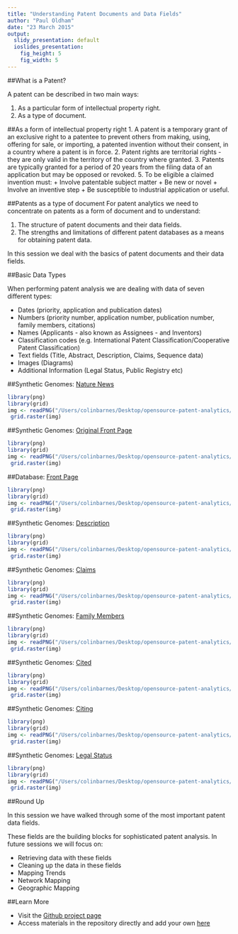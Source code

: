 ```yaml
---
title: "Understanding Patent Documents and Data Fields"
author: "Paul Oldham"
date: "23 March 2015"
output:
  slidy_presentation: default
  ioslides_presentation:
    fig_height: 5
    fig_width: 5
---
```


##What is a Patent?

A patent can be described in two main ways:

1. As a particular form of intellectual property right.
2. As a type of document.

##As a form of intellectual property right
1. A patent is a temporary grant of an exclusive right to a patentee to prevent others from making, using, offering for sale, or importing, a patented invention without their consent, in a country where a patent is in force.
2. Patent rights are territorial rights - they are only valid in the territory of the country where granted. 
3. Patents are typically granted for a period of 20 years from the filing data of an application but may be opposed or revoked.
5. To be eligible a claimed invention must:
    + Involve patentable subject matter
    + Be new or novel
    + Involve an inventive step
    + Be susceptible to industrial application or useful.

##Patents as a type of document
For patent analytics we need to concentrate on patents as a form of document and to understand:

1. The structure of patent documents and their data fields.
2. The strengths and limitations of different patent databases as a means for obtaining patent data. 

In this session we deal with the basics of patent documents and their data fields. 

##Basic Data Types

When performing patent analysis we are dealing with data of seven different types:

- Dates (priority, application and publication dates)
- Numbers (priority number, application number, publication number, family members, citations)
- Names (Applicants - also known as Assignees - and Inventors)
- Classification codes (e.g. International Patent Classification/Cooperative Patent Classification)
- Text fields (Title, Abstract, Description, Claims, Sequence data)
- Images (Diagrams)
- Additional Information (Legal Status, Public Registry etc)

##Synthetic Genomes: [Nature News](http://www.nature.com/nature/journal/v473/n7347/full/473403a.html)
```r
library(png)
library(grid)
img <- readPNG("/Users/colinbarnes/Desktop/opensource-patent-analytics/slides/synthetic_genomes_nature_news.png")
 grid.raster(img)
```

##Synthetic Genomes: [Original Front Page](http://worldwide.espacenet.com/publicationDetails/originalDocument?CC=WO&NR=2008024129A2&KC=A2&FT=D&ND=5&date=20080228&DB=EPODOC&locale=en_EP)
```r
library(png)
library(grid)
img <- readPNG("/Users/colinbarnes/Desktop/opensource-patent-analytics/slides/synthetic_genomes_frontpage_WO.png")
 grid.raster(img)
```

##Database: [Front Page](http://worldwide.espacenet.com/publicationDetails/biblio?CC=WO&NR=2008024129A2&KC=A2&FT=D&ND=5&date=20080228&DB=EPODOC&locale=en_EP)
```r
library(png)
library(grid)
img <- readPNG("/Users/colinbarnes/Desktop/opensource-patent-analytics/slides/synthetic_genomes_WO.png")
 grid.raster(img)
```

##Synthetic Genomes: [Description](http://worldwide.espacenet.com/publicationDetails/description;jsessionid=2kCKJqOvMF0Te-kUiu5GaPA9.espacenet_levelx_prod_2?CC=WO&NR=2008024129A2&KC=A2&FT=D&ND=5&date=20080228&DB=EPODOC&locale=en_EP)
```r
library(png)
library(grid)
img <- readPNG("/Users/colinbarnes/Desktop/opensource-patent-analytics/slides/synthetic_genomes_description.png")
 grid.raster(img)
```

##Synthetic Genomes: [Claims](http://worldwide.espacenet.com/publicationDetails/claims?CC=WO&NR=2008024129A2&KC=A2&FT=D&ND=5&date=20080228&DB=EPODOC&locale=en_EP)
```r
library(png)
library(grid)
img <- readPNG("/Users/colinbarnes/Desktop/opensource-patent-analytics/slides/synthetic_genomes_description.png")
 grid.raster(img)
```

##Synthetic Genomes: [Family Members](http://worldwide.espacenet.com/publicationDetails/inpadocPatentFamily?CC=WO&NR=2008024129A2&KC=A2&FT=D&ND=5&date=20080228&DB=EPODOC&locale=en_EP)
```r
library(png)
library(grid)
img <- readPNG("/Users/colinbarnes/Desktop/opensource-patent-analytics/slides/synthetic_genomes_WO_family.png")
 grid.raster(img)
```

##Synthetic Genomes: [Cited](http://worldwide.espacenet.com/publicationDetails/citedDocuments?CC=WO&NR=2008024129A2&KC=A2&FT=D&ND=5&date=20080228&DB=EPODOC&locale=en_EP)
```r
library(png)
library(grid)
img <- readPNG("/Users/colinbarnes/Desktop/opensource-patent-analytics/slides/synthetic_genomes_WO_cited.png")
 grid.raster(img)
```

##Synthetic Genomes: [Citing](http://worldwide.espacenet.com/publicationDetails/citingDocuments?CC=WO&NR=2008024129A2&KC=A2&FT=D&ND=5&date=20080228&DB=EPODOC&locale=en_EP)
```r
library(png)
library(grid)
img <- readPNG("/Users/colinbarnes/Desktop/opensource-patent-analytics/slides/synthetic_genomes_WO_citing.png")
 grid.raster(img)
```

##Synthetic Genomes: [Legal Status](http://worldwide.espacenet.com/publicationDetails/inpadoc?CC=WO&NR=2008024129A2&KC=A2&FT=D&ND=5&date=20080228&DB=EPODOC&locale=en_EP)
```r
library(png)
library(grid)
img <- readPNG("/Users/colinbarnes/Desktop/opensource-patent-analytics/slides/synthetic_genomes_WO_legalstatus.png")
 grid.raster(img)
```

##Round Up

In this session we have walked through some of the most important patent data fields. 

These fields are the building blocks for sophisticated patent analysis. In future sessions we will focus on:

- Retrieving data with these fields
- Cleaning up the data in these fields
- Mapping Trends
- Network Mapping
- Geographic Mapping

##Learn More

- Visit the [Github project page](http://poldham.github.io/opensource-patent-analytics/)
- Access materials in the repository directly and add your own [here](https://github.com/poldham/opensource-patent-analytics)
